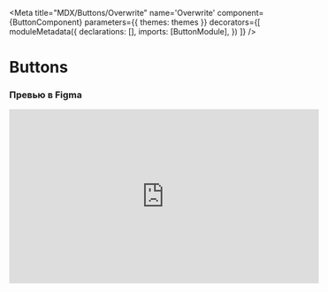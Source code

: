 
<Meta
    title="MDX/Buttons/Overwrite"
    name='Overwrite'
    component={ButtonComponent}
    parameters={{
        themes: themes
    }}
    decorators={[
        moduleMetadata({
            declarations: [],
            imports: [ButtonModule],
        })
        ]}
/>

<h1 className="mb-5">Buttons</h1>

<h3 className="mb-3">Превью в Figma</h3>
<iframe
    width="560"
    height="315"
    src="https://www.figma.com/embed?embed_host=notion&url=https%3A%2F%2Fwww.figma.com%2Ffile%2FbSPeZtSoeqpycyTnpNuLCl%2F%25E2%259A%25A1-Constructor-UI-Kit%3Fnode-id%3D10271%253A73020"
    title="YouTube video player"
    frameBorder="0"
    allow="accelerometer; autoplay; clipboard-write; encrypted-media; gyroscope; picture-in-picture"
    allowFullScreen
/>

<h3>Варианты</h3>
<table>
    <thead>
    <tr>
        <th>Свойство</th>
        <th>Значения</th>
    </tr>
    </thead>
    <tbody>
    <tr>
        <th>size</th>
        <td>small, medium, large</td>
    </tr>
    <tr>
        <th>type</th>
        <td>primary, secondary, tertiary</td>
    </tr>
    <tr>
        <th>icon</th>
        <td>none, left, right</td>
    </tr>
    <tr>
        <th>state</th>
        <td>normal, hover, disabled</td>
    </tr>
    </tbody>
</table>

<h3>Использование</h3>
<p>
    Используется для выполнения действия. Например, подтверждения действия, отправка формы, сохранение и т.д.
</p>
<p>
    Отличие кнопки от ссылки в том, что она заметнее, и почти никогда не используется для перехода на другую страницу.
    Для перехода между страницами используйте
    <a href="https://www.notion.so/2f00242ba7a447de8418ebe230ef28ca"> Ссылка</a>
</p>

<h3>Описание работы</h3>
<p>
    Реагирует на наведении курсора — изменяет цвет на более темный. Действие должно происходить после того, как кнопка
    отпущена, и только в том случае, если курсор остался над кнопкой.
</p>

<h3>Название</h3>
<ul>
    <li>Пишется с заглавной буквы.</li>
    <li>Должно точно отражать выполняемое после нажатия на кнопку.</li>
    <li>Называйте кнопку инфинитивом в совершенной форме — название должно отвечать на вопрос «Что сделать?», т.к.
        пользователь ориентирован на результат, а не на действие.
    </li>
    <li>Оптимальный размер текста в кнопки — не более двух слов. По возможности сокращайте текст кнопки, если он слишком
        большой.
    </li>
    <li>Не размещайте название кнопки в две строки. Либо изменяйте текст кнопки, либо увеличивайте ширину.</li>
    <li>Если действие кнопки не финальное — необходимо четко обозначить это в названии. Например, вместо «Подписать»,
        «Перейти к подписанию».
    </li>
    <li>Можно дополнить название кнопки иконкой, так пользователь быстрее найдет ее и поймет, что она делает.</li>
</ul>

<h3>Размер и расположение</h3>
<p>Кнопки могут быть трех разных размеров.</p>
<table>
    <thead>
    <tr>
        <th>Тип</th>
        <th>Высота</th>
        <th>Размер текста</th>
        <th>Боковой отступ</th>
        <th>Мин. ширина</th>
    </tr>
    </thead>
    <tbody>
    <tr>
        <th>large</th>
        <td>48px</td>
        <td>16/20</td>
        <td>24px</td>
        <td>100px</td>
    </tr>
    <tr>
        <th>medium</th>
        <td>40px</td>
        <td>14/16</td>
        <td>16px</td>
        <td>80px</td>
    </tr>
    <tr>
        <th>small</th>
        <td>32px</td>
        <td>12/16</td>
        <td>12px</td>
        <td>60px</td>
    </tr>
    </tbody>
</table>

<div>

</div>

<p>
    Размер кнопок соответствует размеру полей формы.
</p>
<p>
    Large — главные кнопки на странице, используются для целевых действий.
</p>
<p>
    Мedium — используются рядом с полями ввода размера medium, в модальных окнах, для дополнительных действий на
    странице, например, добавление пункта в список. .
</p>
<p>
    Small — используются рядом с полями ввода размера small.
</p>
<p>
    Ширина кнопки зависит от размера текста внутри, наличия иконки и отступов по бокам. У кнопок есть максимальная
    ширина, которая зависит от высоты кнопки.
</p>
<p>
    Отступы по бокам нельзя уменьшать, но можно увеличивать, если в обычном размере кнопка не пропорциональна другим
    элементам интерфейса.
</p>

<h3 className="mb-3">Работа с клавиатурой</h3>

<div className="mrx-story--alert-block success mb-5">
    <span className="mrx-story--alert-block__icon">📢</span>
    Раздел будет дополнен
</div>

<h1 className="mb-3">Дизайн</h1>

<h3>Основная кнопка (Primary)</h3>

<div className="mrx-story--code-block-flex">

</div>

<p>
    Полностью залита цветом <strong>main2</strong> заданной цветовой темы.
    При наведении меняет цвет на <strong>subsidiary</strong>.
</p>
<p>
    Используется как:
</p>
<ul className="mb-3">
    <li>Кнопка с целевым действием на странице кнопка на странице.</li>
    <li>Кнопка подтверждения в модальном окне.</li>
</ul>

<div className="mrx-story--alert-block warning mb-3">
    <span className="mrx-story--alert-block__icon">⚠️</span>
    Не используйте несколько основных кнопок в группе
</div>

<h3>Системные кнопки (System Button)</h3>
<div className="mrx-story--code-block-flex">

</div>

<h1 className="mb-5">Анимация</h1>
<h3>Спиннер</h3>
<p>
    Если на выполнение действия требуется продолжительное время, в кнопке можно размещать спиннер. При этом ширина
    кнопки не должна изменяться. Это может быть:
</p>
<ul>
    <li>
        Появление спиннера в кнопке со сдвигом текста. Если предполагается, что одним из состояний кнопки будет появление спиннера, ее нужно расширить.
    </li>
</ul>
<div className="mrx-story--code-block-flex">

</div>
<ul>
    <li>
        Замена иконки в кнопке на спиннер.
    </li>
</ul>
<div className="mrx-story--code-block-flex">

</div>

<h3 className="mb-3">Параметры анимации</h3>
<div>
    <img src="https://www.notion.so/image/https%3A%2F%2Fs3-us-west-2.amazonaws.com%2Fsecure.notion-static.com%2F2adabc0c-359b-44db-9097-c868526c02a0%2FUntitled.png?table=block&id=d34d01bc-942c-4339-a5c5-4bd46797bfa6&spaceId=0b710f94-cd66-4b71-9d0e-549d6eb17edd&width=2000&userId=4e17d648-e3c3-46cc-93ba-ef3f337c242b&cache=v2" alt=""/>
</div>

```scss
transition-duration: 600ms;
transition-timing-function: ease-in (0.8, 0, 1, 1);
```

```scss
transition-duration: 600ms;
transition-timing-function: ease-out (0, 0, 0.2, 1);
```

```scss
transition-duration: 0ms;
transition-timing-function: default;
```






